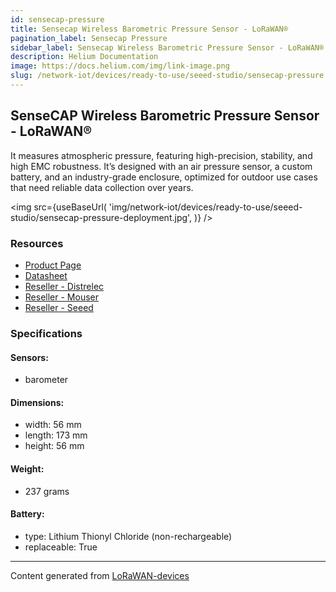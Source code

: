 ```yaml
---
id: sensecap-pressure
title: Sensecap Wireless Barometric Pressure Sensor - LoRaWAN®
pagination_label: Sensecap Pressure
sidebar_label: Sensecap Wireless Barometric Pressure Sensor - LoRaWAN®
description: Helium Documentation
image: https://docs.helium.com/img/link-image.png
slug: /network-iot/devices/ready-to-use/seeed-studio/sensecap-pressure
---
```



## SenseCAP Wireless Barometric Pressure Sensor - LoRaWAN®

It measures atmospheric pressure, featuring high-precision, stability, and high EMC robustness. It’s
designed with an air pressure sensor, a custom battery, and an industry-grade enclosure, optimized
for outdoor use cases that need reliable data collection over years.

<img
  src={useBaseUrl(
    'img/network-iot/devices/ready-to-use/seeed-studio/sensecap-pressure-deployment.jpg',
  )}
/>

### Resources

- [Product Page](https://www.seeedstudio.com/LoRaWAN-Barometric-Pressure-Sensor-EU868-p-4309.html)
- [Datasheet](https://files.seeedstudio.com/products/317990687/res/LoRaWAN%20Gateway%20and%20Wireless%20Sensor%20Catalog-V1.6%20NEW.pdf)
- [Reseller - Distrelec](https://www.distrelec.nl/en/sensecap-lorawan-wireless-barometric-pressure-sensor-ip66-868mhz-seeed-studio-114991729/p/30167650?q=sensecap&pos=1&origPos=1&origPageSize=50&track=true)
- [Reseller - Mouser](https://www.mouser.com/new/seeed-studio/seeed-sensecap-lora-barometric-sensor/)
- [Reseller - Seeed](https://www.seeedstudio.com/LoRaWAN-Barometric-Pressure-Sensor-EU868-p-4309.html)

### Specifications

#### Sensors:

- barometer

#### Dimensions:

- width: 56 mm
- length: 173 mm
- height: 56 mm

#### Weight:

- 237 grams

#### Battery:

- type: Lithium Thionyl Chloride (non-rechargeable)
- replaceable: True

---

Content generated from [LoRaWAN-devices](https://github.com/TheThingsNetwork/lorawan-devices)
